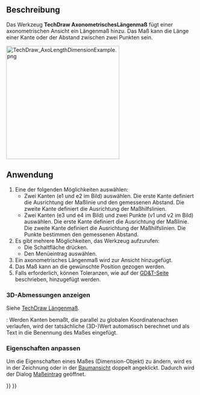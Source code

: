 <languages/>

{{Docnav/de
|[[TechDraw_Balloon/de|Hinweisfeld]]
|[[TechDraw_DimensionRepair|Maßreparatur]]
|[[TechDraw_Workbench/de|TechDraw]]
|IconL=TechDraw_Balloon.svg
|IconR=TechDraw_DimensionRepair.svg
|IconC=Workbench_TechDraw.svg
}}

{{GuiCommand/de
|Name=TechDraw AxoLengthDimension
|Name/de=TechDraw AxonometrischesLängenmaß
|MenuLocation=TechDraw → Maßeinträge → Axonometrisches Längenmaß
|Workbenches=[[TechDraw_Workbench/de|TechDraw]]
|Version=0.21
}}

<span id="Description"></span>
==Beschreibung==

Das Werkzeug '''TechDraw AxonometrischesLängenmaß''' fügt einer axonometrischen Ansicht ein Längenmaß hinzu. Das Maß kann die Länge einer Kante oder der Abstand zwischen zwei Punkten sein.

[[Image:TechDraw_AxoLengthDimensionExample.png|300px]]
{{Caption|Axonometrische Längenmaße basierend auf einer Kante (blau) und zwei Punkten (rot)}}

<span id="Usage"></span>
==Anwendung==

# Eine der folgenden Möglichkeiten auswählen:
#* Zwei Kanten (e1 und e2 im Bild) auswählen. Die erste Kante definiert die Ausrichtung der Maßlinie und den gemessenen Abstand. Die zweite Kante definiert die Ausrichtung der Maßhilfslinien.
#* Zwei Kanten (e3 und e4 im Bild) und zwei Punkte (v1 und v2 im Bild) auswählen. Die erste Kante definiert die Ausrichtung der Maßlinie. Die zweite Kante definiert die Ausrichtung der Maßhilfslinien. Die Punkte bestimmen den gemessenen Abstand.
# Es gibt mehrere Möglichkeiten, das Werkzeug aufzurufen:
#* Die Schaltfläche {{Button|[[Image:TechDraw_AxoLengthDimension.svg|16px]] [[TechDraw_AxoLengthDimension/de|Axonometrisches Längenmaß]]}} drücken.
#* Den Menüeintrag {{MenuCommand|TechDraw → Beschriftungen → [[Image:TechDraw_AxoLengthDimension.svg|16px]] Axonometrisches Längenmaß}} auswählen.
# Ein axonometrisches Längenmaß wird zur Ansicht hinzugefügt.
# Das Maß kann an die gewünschte Position gezogen werden.
# Falls erforderlich, können Toleranzen, wie auf der [[TechDraw_Geometric_dimensioning_and_tolerancing/de#Toleranzen|GD&T-Seite]] beschrieben, hinzugefügt werden.

<span id="Display_3D_measurement"></span>
===3D-Abmessungen anzeigen===

Siehe [[TechDraw_LengthDimension/de#3D-Abmessungen anzeigen|TechDraw Längenmaß]].

{{VersionPlus/de|0.22}}: Werden Kanten bemaßt, die parallel zu globalen Koordinatenachsen verlaufen, wird der tatsächliche (3D-)Wert automatisch berechnet und als Text in die Benennung des Maßes eingefügt.

<span id="Change_properties"></span>
===Eigenschaften anpassen===

Um die Eigenschaften eines Maßes (Dimension-Objekt) zu ändern, wird es in der Zeichnung oder in der [[Tree_view/de|Baumansicht]] doppelt angeklickt. Dadurch wird der Dialog [[TechDraw_LengthDimension/de#Dialog Maßeintrag|Maßeintrag]] geöffnet.


{{Docnav/de
|[[TechDraw_Balloon/de|Hinweisfeld]]
|[[TechDraw_DimensionRepair|Maßreparatur]]
|[[TechDraw_Workbench/de|TechDraw]]
|IconL=TechDraw_Balloon.svg
|IconR=TechDraw_DimensionRepair.svg
|IconC=Workbench_TechDraw.svg
}}

{{TechDraw Tools navi{{#translation:}}}}
{{Userdocnavi{{#translation:}}}}